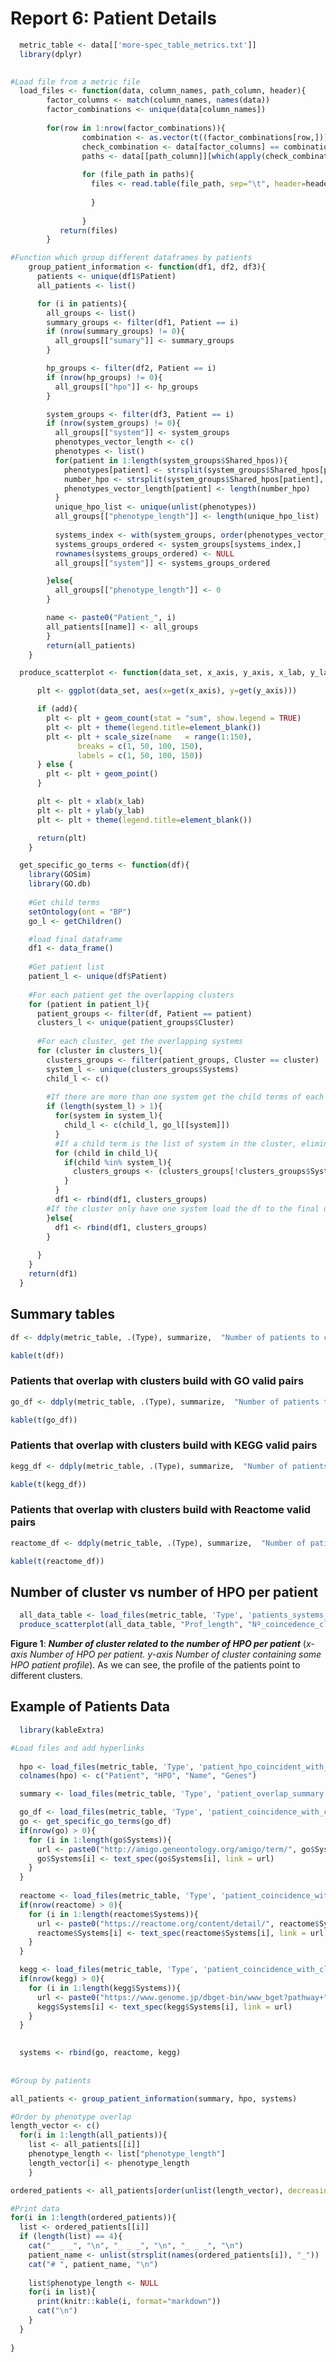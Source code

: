 # Report 6: Patient Details
  
```r
  metric_table <- data[['more-spec_table_metrics.txt']]
  library(dplyr)
  

#Load file from a metric file
  load_files <- function(data, column_names, path_column, header){
        factor_columns <- match(column_names, names(data))
        factor_combinations <- unique(data[column_names])
        
        for(row in 1:nrow(factor_combinations)){
                combination <- as.vector(t((factor_combinations[row,]))) #extract row AND convert to vector
                check_combination <- data[factor_columns] == combination[col(data[factor_columns])]
                paths <- data[[path_column]][which(apply(check_combination, 1, sum) == length(combination))]
                
                for (file_path in paths){
                  files <- read.table(file_path, sep="\t", header=header, quote="", stringsAsFactors = FALSE)
                    
                  }
                
                }
           return(files)     
        }

#Function which group different dataframes by patients   
    group_patient_information <- function(df1, df2, df3){
      patients <- unique(df1$Patient)
      all_patients <- list()

      for (i in patients){
        all_groups <- list()
        summary_groups <- filter(df1, Patient == i)
        if (nrow(summary_groups) != 0){
          all_groups[["sumary"]] <- summary_groups
        }

        hp_groups <- filter(df2, Patient == i)
        if (nrow(hp_groups) != 0){
          all_groups[["hpo"]] <- hp_groups
        }

        system_groups <- filter(df3, Patient == i)
        if (nrow(system_groups) != 0){
          all_groups[["system"]] <- system_groups
          phenotypes_vector_length <- c()
          phenotypes <- list()
          for(patient in 1:length(system_groups$Shared_hpos)){
            phenotypes[patient] <- strsplit(system_groups$Shared_hpos[patient], ", ")
            number_hpo <- strsplit(system_groups$Shared_hpos[patient], ", ")[[1]]
            phenotypes_vector_length[patient] <- length(number_hpo)
          }
          unique_hpo_list <- unique(unlist(phenotypes))
          all_groups[["phenotype_length"]] <- length(unique_hpo_list)
          
          systems_index <- with(system_groups, order(phenotypes_vector_length, decreasing = TRUE))
          systems_groups_ordered <- system_groups[systems_index,]
          rownames(systems_groups_ordered) <- NULL
          all_groups[["system"]] <- systems_groups_ordered

        }else{
          all_groups[["phenotype_length"]] <- 0
        }

        name <- paste0("Patient_", i)
        all_patients[[name]] <- all_groups 
        }
        return(all_patients)  
    }

  produce_scatterplot <- function(data_set, x_axis, y_axis, x_lab, y_lab, add=FALSE){

      plt <- ggplot(data_set, aes(x=get(x_axis), y=get(y_axis)))

      if (add){
        plt <- plt + geom_count(stat = "sum", show.legend = TRUE)
        plt <- plt + theme(legend.title=element_blank())
        plt <- plt + scale_size(name   = range(1:150),
               breaks = c(1, 50, 100, 150),
               labels = c(1, 50, 100, 150))
      } else {
        plt <- plt + geom_point()
      }

      plt <- plt + xlab(x_lab)
      plt <- plt + ylab(y_lab)
      plt <- plt + theme(legend.title=element_blank())

      return(plt)
    }

  get_specific_go_terms <- function(df){
    library(GOSim)
    library(GO.db)
    
    #Get child terms
    setOntology(ont = "BP")
    go_l <- getChildren()

    #load final dataframe
    df1 <- data_frame()
    
    #Get patient list
    patient_l <- unique(df$Patient)
    
    #For each patient get the overlapping clusters
    for (patient in patient_l){
      patient_groups <- filter(df, Patient == patient)  
      clusters_l <- unique(patient_groups$Cluster)
      
      #For each cluster, get the overlapping systems
      for (cluster in clusters_l){
        clusters_groups <- filter(patient_groups, Cluster == cluster)
        system_l <- unique(clusters_groups$Systems)
        child_l <- c()
        
        #If there are more than one system get the child terms of each system and load them in a list
        if (length(system_l) > 1){
          for(system in system_l){
            child_l <- c(child_l, go_l[[system]])
          }
          #If a child term is the list of system in the cluster, eliminate the line in the df. Finally store the final df in the final df
          for (child in child_l){
            if(child %in% system_l){
              clusters_groups <- (clusters_groups[!clusters_groups$Systems == child, ])
            }
          }
          df1 <- rbind(df1, clusters_groups)
        #If the cluster only have one system load the df to the final df
        }else{
          df1 <- rbind(df1, clusters_groups)
        }
        
      }
    }
    return(df1)
  }

```

## Summary tables

```r
df <- ddply(metric_table, .(Type), summarize,  "Number of patients to clusters"= mean(patient_overlaping_with_clusters), "Number of patients overlap with functional coherent clusters"= mean(patient_overlaping_with_clusters_functional_coherent))

kable(t(df))

```

### Patients that overlap with clusters build with GO valid pairs 


```r

go_df <- ddply(metric_table, .(Type), summarize,  "Number of patients to clusters"= number_of_patients_corresponding_to_at_least_1_cluster_go_0.05, "Number of patients overlap with go functional coherent and OMIM clusters"= number_of_patients_corresponding_both_funsys_omim_go_0.05, "Number of patients overlap with go functional coherent clusters" = number_of_patients_corresponding_to_funsys_go_0.05, "Number of patients orvelap with OMIM clusters" = number_of_patients_corresponding_to_omim_go_0.05)

kable(t(go_df))

```

### Patients that overlap with clusters build with KEGG valid pairs 


```r

kegg_df <- ddply(metric_table, .(Type), summarize,  "Number of patients to clusters"= number_of_patients_corresponding_to_at_least_1_cluster_kegg_0.05, "Number of patients overlap with kegg functional coherent and OMIM clusters"= number_of_patients_corresponding_both_funsys_omim_kegg_0.05, "Number of patients overlap with kegg functional coherent clusters" = number_of_patients_corresponding_to_funsys_kegg_0.05, "Number of patients orvelap with OMIM clusters" = number_of_patients_corresponding_to_omim_kegg_0.05)

kable(t(kegg_df))

```

### Patients that overlap with clusters build with Reactome valid pairs 


```r

reactome_df <- ddply(metric_table, .(Type), summarize,  "Number of patients to clusters"= number_of_patients_corresponding_to_at_least_1_cluster_reactome_0.05, "Number of patients overlap with reactome functional coherent and OMIM clusters"= number_of_patients_corresponding_both_funsys_omim_reactome_0.05, "Number of patients overlap with reactome functional coherent clusters" = number_of_patients_corresponding_to_funsys_reactome_0.05, "Number of patients orvelap with OMIM clusters" = number_of_patients_corresponding_to_omim_reactome_0.05)

kable(t(reactome_df))

```

## Number of cluster vs number of HPO per patient  


```r
  
  all_data_table <- load_files(metric_table, 'Type', 'patients_systems_cases', TRUE)
  produce_scatterplot(all_data_table, "Prof_length", "Nº_coincedence_clusters", "Number of HPO per patient", "Number of clusters", add=TRUE)

```

**Figure 1**: ***Number of cluster related to the number of HPO per patient*** (*x-axis Number of HPO per patient. y-axis  Number of cluster containing some HPO patient profile*). As we can see, the profile of the patients point to different clusters.



## Example of Patients Data

```r
  library(kableExtra)

#Load files and add hyperlinks
  
  hpo <- load_files(metric_table, 'Type', 'patient_hpo_coincident_with_clusters', FALSE)
  colnames(hpo) <- c("Patient", "HPO", "Name", "Genes")

  summary <- load_files(metric_table, 'Type', 'patient_overlap_summary', TRUE)

  go_df <- load_files(metric_table, 'Type', 'patient_coincidence_with_clusters_and_gene_systems_diseases_go_0.05', TRUE)
  go <- get_specific_go_terms(go_df)
  if(nrow(go) > 0){  
    for (i in 1:length(go$Systems)){
      url <- paste0("http://amigo.geneontology.org/amigo/term/", go$Systems[i])
      go$Systems[i] <- text_spec(go$Systems[i], link = url)
    }
  }
  
  reactome <- load_files(metric_table, 'Type', 'patient_coincidence_with_clusters_and_gene_systems_diseases_reactome_0.05', TRUE)
  if(nrow(reactome) > 0){  
    for (i in 1:length(reactome$Systems)){
      url <- paste0("https://reactome.org/content/detail/", reactome$Systems[i])
      reactome$Systems[i] <- text_spec(reactome$Systems[i], link = url)
    }
  }

  kegg <- load_files(metric_table, 'Type', 'patient_coincidence_with_clusters_and_gene_systems_diseases_kegg_0.05', TRUE)
  if(nrow(kegg) > 0){
    for (i in 1:length(kegg$Systems)){
      url <- paste0("https://www.genome.jp/dbget-bin/www_bget?pathway+", kegg$Systems[i])
      kegg$Systems[i] <- text_spec(kegg$Systems[i], link = url)
    }
  }
  

  systems <- rbind(go, reactome, kegg)
  
  
#Group by patients

all_patients <- group_patient_information(summary, hpo, systems)

#Order by phenotype overlap 
length_vector <- c()
  for(i in 1:length(all_patients)){
    list <- all_patients[[i]]
    phenotype_length <- list["phenotype_length"]
    length_vector[i] <- phenotype_length
    }

ordered_patients <- all_patients[order(unlist(length_vector), decreasing=TRUE)]  

#Print data
for(i in 1:length(ordered_patients)){
  list <- ordered_patients[[i]]
  if (length(list) == 4){
    cat("_ _ _", "\n", "_ _ _", "\n", "_ _ _", "\n")
    patient_name <- unlist(strsplit(names(ordered_patients[i]), "_"))
    cat("# ", patient_name, "\n")
  
    list$phenotype_length <- NULL
    for(i in list){
      print(knitr::kable(i, format="markdown"))
      cat("\n")
    }  
  }
  
}

    


  

```